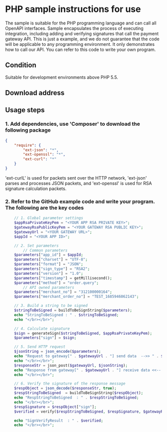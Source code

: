 # PHP sample instructions for use

The sample is suitable for the PHP programming language and can call all OpenAPI interfaces. Sample encapsulates the process of executing integration, including adding and verifying signatures that call the payment gateway API. This is just a example, and we do not guarantee that the code will be applicable to any programming environment. It only demonstrates how to call our API. You can refer to this code to write your own program.

## Condition

Suitable for development environments above PHP 5.5.

## Download address

## Usage steps

### 1. Add dependencies, use 'Composer' to download the following package

```JSON
{
    "require": {
        "ext-json": "*",
        "ext-openssl": "*",
        "ext-curl": "*"
    }
}
```

'ext-curlL' is used for packets sent over the HTTP network, 'ext-json' parses and processes JSON packets, and 'ext-openssl' is used for RSA signature calculation packets.

### 2. Refer to the GitHub example code and write your program. The following are the key codes

```php showLineNumbers
    // 1. Global parameter settings
    $appRsaPrivateKeyPem = "<YOUR APP RSA PRIVATE KEY>";
    $gatewayRsaPublicKeyPem = "<YOUR GATEWAY RSA PUBLIC KEY>";
    $gatewayUrl = "<YOUR GATEWAY URL>";
    $appId = "<YOUR APP ID>";

    // 2. Set parameters
        // Common parameters
    $parameters["app_id"] = $appId;
    $parameters["charset"] = "UTF-8";
    $parameters["format"] = "JSON";
    $parameters["sign_type"] = "RSA2";
    $parameters["version"] = "1.0";
    $parameters["timestamp"] = getMillisecond();
    $parameters["method"] = "order.query";
        // API owned parameters
    $parameters["merchant_no"] = "312100000164";
    $parameters["merchant_order_no"] = "TEST_1685946062143";

    // 3. Build a string to be signed
    $stringToBeSigned = buildToBeSignString($parameters);
    echo "StringToBeSigned : " . $stringToBeSigned;
    echo "</br></br>";

    // 4. Calculate signature
    $sign = generateSign($stringToBeSigned, $appRsaPrivateKeyPem);
    $parameters["sign"] = $sign;

    // 5. Send HTTP request
    $jsonString = json_encode($parameters);
    echo "Request to gateway[" . $gatewayUrl . "] send data  -->> " . $jsonString;
    echo "</br></br>";
    $responseStr = json_post($gatewayUrl, $jsonString);
    echo "Response from gateway[" . $gatewayUrl . "] receive data <<-- " . $responseStr;
    echo "</br></br>";

    // 6. Verify the signature of the response message
    $respObject = json_decode($responseStr, true);
    $respStringToBeSigned  = buildToBeSignString($respObject);
    echo "RespStringToBeSigned  : " . $respStringToBeSigned;
    echo "</br></br>";
    $respSignature = $respObject["sign"];
    $verified = verify($respStringToBeSigned, $respSignature, $gatewayRsaPublicKeyPem);

    echo "SignVerifyResult  : " . $verified;
    echo "</br></br>";
```

